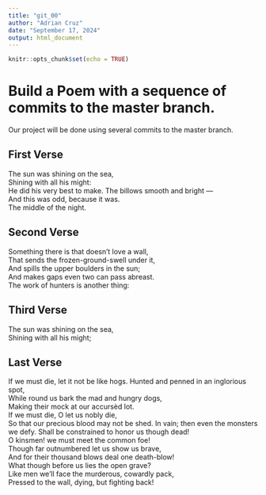 ```yaml
---
title: "git_00"
author: "Adrian Cruz"
date: "September 17, 2024"
output: html_document
---
```


```r
knitr::opts_chunk$set(echo = TRUE)
```
# Build a Poem with a sequence of commits to the master branch.
Our project will be done using several commits to the master branch.
<!-- Do not modify or change any text in "!--" bracketed areas such as this --- these are instructions to
you, if you change any of this the git program will notice it and compromise your git merging strategy !-->

## First Verse 
<!--Put the first five lines of a poem by Lewis Carrol in this section!-->

The sun was shining on the sea,  
Shining with all his might:  
He did his very best to make. 
The billows smooth and bright —  
And this was odd, because it was.   
The middle of the night.  
    
## Second Verse
<!--Put the first five lines of a poem by Robert Frost here!-->
Something there is that doesn’t love a wall,  
That sends the frozen-ground-swell under it,  
And spills the upper boulders in the sun;  
And makes gaps even two can pass abreast.  
The work of hunters is another thing:  


## Third Verse
<!--Put the first two verses of The Walrus and the Carpenter here!-->
The sun was shining on the sea,  
   Shining with all his might;

## Last Verse
<!--Put a short poem of your choice 8-20 lines,here!-->
If we must die, let it not be like hogs. 
Hunted and penned in an inglorious spot,  
While round us bark the mad and hungry dogs,  
Making their mock at our accursèd lot.  
If we must die, O let us nobly die,  
So that our precious blood may not be shed. 
In vain; then even the monsters we defy. 
Shall be constrained to honor us though dead!  
O kinsmen! we must meet the common foe!  
Though far outnumbered let us show us brave,  
And for their thousand blows deal one death-blow!  
What though before us lies the open grave?  
Like men we’ll face the murderous, cowardly pack,  
Pressed to the wall, dying, but fighting back!  
